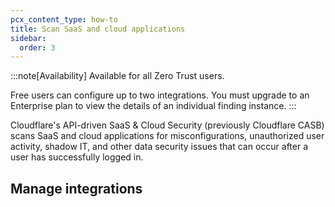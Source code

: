 ```yaml
---
pcx_content_type: how-to
title: Scan SaaS and cloud applications
sidebar:
  order: 3
---
```



:::note[Availability]
Available for all Zero Trust users.

Free users can configure up to two integrations. You must upgrade to an Enterprise plan to view the details of an individual finding instance.
:::

Cloudflare's API-driven SaaS & Cloud Security (previously Cloudflare CASB) scans SaaS and cloud applications for misconfigurations, unauthorized user activity, <GlossaryTooltip term="shadow IT" link="https://www.cloudflare.com/learning/access-management/what-is-shadow-it/">shadow IT</GlossaryTooltip>, and other data security issues that can occur after a user has successfully logged in.

## Manage integrations

<Render file="casb/manage-integrations" />
